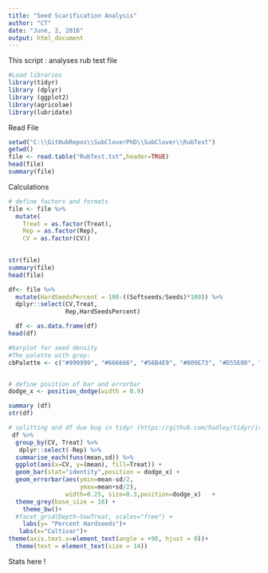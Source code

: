 ```yaml
---
title: "Seed Scarification Analysis"
author: "CT"
date: "June, 2, 2016"
output: html_document
---
```

This script :
analyses rub test file



```r
#Load libraries 
library(tidyr)
library (dplyr)
library (ggplot2)
library(agricolae)
library(lubridate)
```

Read File 

```r

setwd("C:\\GitHubRepos\\SubCloverPhD\\SubClover\\RubTest")
getwd()
file <- read.table("RubTest.txt",header=TRUE)
head(file)
summary(file)
```

Calculations 

```r

# define factors and formats
file <- file %>%
  mutate(
    Treat = as.factor(Treat),
    Rep = as.factor(Rep),
    CV = as.factor(CV))
    

str(file)
summary(file)
head(file)

```


```r

df<- file %>%
  mutate(HardSeedsPercent = 100-((Softseeds/Seeds)*100)) %>%
  dplyr::select(CV,Treat,
                Rep,HardSeedsPercent)

  df <- as.data.frame(df)
head(df)

```

```r

#barplot for seed density  
#The palette with grey:
cbPalette <- c("#999999", "#666666", "#56B4E9", "#009E73", "#D55E00", "#0072B2","#999999", "#E69F00", "#56B4E9", "#009E73", "#D55E00", "#0072B2","#56B4E9", "#009E73")


# define position of bar and errorbar
dodge_x <- position_dodge(width = 0.9)

summary (df)
str(df)

# splitting and df due bug in tidyr (https://github.com/hadley/tidyr/issues/32)
 df %>%
  group_by(CV, Treat) %>%
   dplyr::select(-Rep) %>%
  summarise_each(funs(mean,sd)) %>%
  ggplot(aes(x=CV, y=(mean), fill=Treat)) +
  geom_bar(stat="identity",position = dodge_x) +
  geom_errorbar(aes(ymin=mean-sd/2,
                    ymax=mean+sd/2),
                width=0.25, size=0.3,position=dodge_x)   +
  theme_grey(base_size = 16) +
    theme_bw()+
  #facet_grid(Depth~SowTreat, scales="free") +
    labs(y= "Percent Hardseeds")+
   labs(x="Cultivar")+
theme(axis.text.x=element_text(angle = +90, hjust = 0))+
  theme(text = element_text(size = 14))


```

Stats here !

